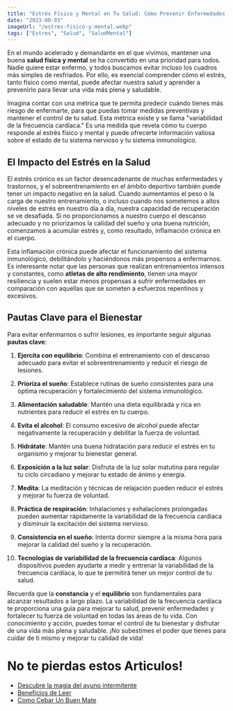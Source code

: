 ```yaml
---
title: "Estrés Físico y Mental en Tu Salud: Cómo Prevenir Enfermedades y Mejorar Tu Fuerza de Voluntad"
date: "2023-08-03"
imageUrl: "/estres-fisico-y-mental.webp"
tags: ["Estres", "Salud", "SaludMental"]
---
```


<CustomImage
  src="https://raw.githubusercontent.com/sebiten/posts/main/images/estres-fisico-y-mental.webp"
  alt="Estrés Físico y Mental en Tu Salud: Cómo Prevenir Enfermedades y Mejorar Tu Fuerza de Voluntad"
/>

En el mundo acelerado y demandante en el que vivimos, mantener una buena **salud física y mental** se ha convertido en una prioridad para todos. Nadie quiere estar enfermo, y todos buscamos evitar incluso los cuadros más simples de resfriados. Por ello, es esencial comprender cómo el estrés, tanto físico como mental, puede afectar nuestra salud y aprender a prevenirlo para llevar una vida más plena y saludable.

Imagina contar con una métrica que te permita predecir cuándo tienes más riesgo de enfermarte, para que puedas tomar medidas preventivas y mantener el control de tu salud. Esta métrica existe y se llama "variabilidad de la frecuencia cardíaca." Es una medida que revela cómo tu cuerpo responde al estrés físico y mental y puede ofrecerte información valiosa sobre el estado de tu sistema nervioso y tu sistema inmunológico.

## El Impacto del Estrés en la Salud

El estrés crónico es un factor desencadenante de muchas enfermedades y trastornos, y el sobreentrenamiento en el ámbito deportivo también puede tener un impacto negativo en la salud. Cuando aumentamos el peso o la carga de nuestro entrenamiento, o incluso cuando nos sometemos a altos niveles de estrés en nuestro día a día, nuestra capacidad de recuperación se ve desafiada. Si no proporcionamos a nuestro cuerpo el descanso adecuado y no priorizamos la calidad del sueño y una buena nutrición, comenzamos a acumular estrés y, como resultado, inflamación crónica en el cuerpo.

Esta inflamación crónica puede afectar el funcionamiento del sistema inmunológico, debilitándolo y haciéndonos más propensos a enfermarnos. Es interesante notar que las personas que realizan entrenamientos intensos y constantes, como **atletas de alto rendimiento**, tienen una mayor resiliencia y suelen estar menos propensas a sufrir enfermedades en comparación con aquellas que se someten a esfuerzos repentinos y excesivos.

## Pautas Clave para el Bienestar

Para evitar enfermarnos o sufrir lesiones, es importante seguir algunas **pautas clave**:

1. **Ejercita con equilibrio**: Combina el entrenamiento con el descanso adecuado para evitar el sobreentrenamiento y reducir el riesgo de lesiones.

2. **Prioriza el sueño**: Establece rutinas de sueño consistentes para una óptima recuperación y fortalecimiento del sistema inmunológico.

3. **Alimentación saludable**: Mantén una dieta equilibrada y rica en nutrientes para reducir el estrés en tu cuerpo.

4. **Evita el alcohol**: El consumo excesivo de alcohol puede afectar negativamente la recuperación y debilitar la fuerza de voluntad.

5. **Hidrátate**: Mantén una buena hidratación para reducir el estrés en tu organismo y mejorar tu bienestar general.

6. **Exposición a la luz solar**: Disfruta de la luz solar matutina para regular tu ciclo circadiano y mejorar tu estado de ánimo y energía.

7. **Medita**: La meditación y técnicas de relajación pueden reducir el estrés y mejorar tu fuerza de voluntad.

8. **Práctica de respiración**: Inhalaciones y exhalaciones prolongadas pueden aumentar rápidamente la variabilidad de la frecuencia cardíaca y disminuir la excitación del sistema nervioso.

9. **Consistencia en el sueño**: Intenta dormir siempre a la misma hora para mejorar la calidad del sueño y la recuperación.

10. **Tecnologías de variabilidad de la frecuencia cardíaca**: Algunos dispositivos pueden ayudarte a medir y entrenar la variabilidad de la frecuencia cardíaca, lo que te permitirá tener un mejor control de tu salud.

Recuerda que la **constancia** y el **equilibrio** son fundamentales para alcanzar resultados a largo plazo. La variabilidad de la frecuencia cardíaca te proporciona una guía para mejorar tu salud, prevenir enfermedades y fortalecer tu fuerza de voluntad en todas las áreas de tu vida. Con conocimiento y acción, puedes tomar el control de tu bienestar y disfrutar de una vida más plena y saludable. ¡No subestimes el poder que tienes para cuidar de ti mismo y mejorar tu calidad de vida!

# No te pierdas estos Articulos!

- [Descubre la magia del ayuno intermitente](https://abelardo.blog/posts/ayuno-intermitente)
- [Beneficios de Leer](https://abelardo.blog/posts/beneficios-de-leer)
- [Como Cebar Un Buen Mate](https://abelardo.blog/posts/como-cebar-un-buen-mate)

